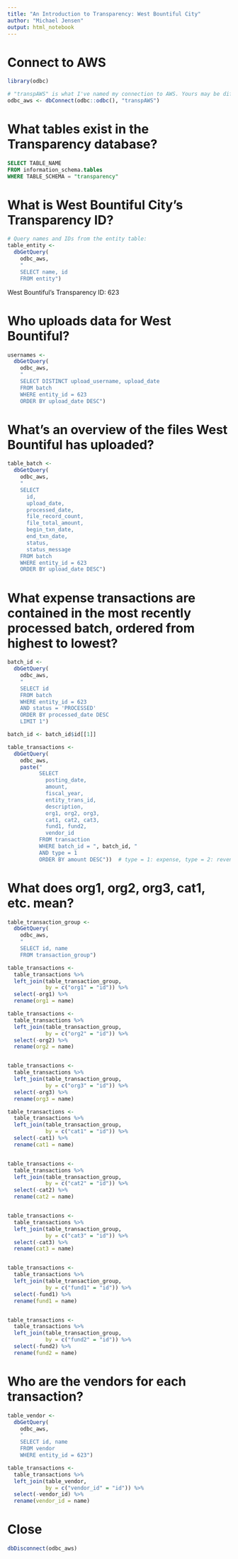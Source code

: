 ```yaml
---
title: "An Introduction to Transparency: West Bountiful City"
author: "Michael Jensen"
output: html_notebook
---
```

# Connect to AWS

```r
library(odbc)

# "transpAWS" is what I've named my connection to AWS. Yours may be different.
odbc_aws <- dbConnect(odbc::odbc(), "transpAWS")
```

# What tables exist in the Transparency database?

```sql
SELECT TABLE_NAME
FROM information_schema.tables
WHERE TABLE_SCHEMA = "transparency"
```

# What is West Bountiful City's Transparency ID?

```r
# Query names and IDs from the entity table:
table_entity <- 
  dbGetQuery(
    odbc_aws,
    "
    SELECT name, id
    FROM entity")
```

West Bountiful's Transparency ID: 623

# Who uploads data for West Bountiful?

```r
usernames <- 
  dbGetQuery(
    odbc_aws,
    "
    SELECT DISTINCT upload_username, upload_date
    FROM batch
    WHERE entity_id = 623
    ORDER BY upload_date DESC")
```

# What's an overview of the files West Bountiful has uploaded?

```r
table_batch <- 
  dbGetQuery(
    odbc_aws,
    "
    SELECT 
      id, 
      upload_date, 
      processed_date,
      file_record_count,
      file_total_amount,
      begin_txn_date,
      end_txn_date,
      status,
      status_message
    FROM batch
    WHERE entity_id = 623
    ORDER BY upload_date DESC")
```

# What expense transactions are contained in the most recently processed batch, ordered from highest to lowest?

```r
batch_id <- 
  dbGetQuery(
    odbc_aws,
    "
    SELECT id
    FROM batch
    WHERE entity_id = 623
    AND status = 'PROCESSED'
    ORDER BY processed_date DESC
    LIMIT 1")

batch_id <- batch_id$id[[1]]

table_transactions <- 
  dbGetQuery(
    odbc_aws,
    paste("
          SELECT 
            posting_date,
            amount,
            fiscal_year,
            entity_trans_id,
            description,
            org1, org2, org3,
            cat1, cat2, cat3,
            fund1, fund2,
            vendor_id
          FROM transaction
          WHERE batch_id = ", batch_id, "
          AND type = 1
          ORDER BY amount DESC"))  # type = 1: expense, type = 2: revenue
```

# What does org1, org2, org3, cat1, etc. mean?

```r
table_transaction_group <- 
  dbGetQuery(
    odbc_aws,
    "
    SELECT id, name
    FROM transaction_group")
```

```r
table_transactions <- 
  table_transactions %>% 
  left_join(table_transaction_group,
            by = c("org1" = "id")) %>% 
  select(-org1) %>% 
  rename(org1 = name)

table_transactions <- 
  table_transactions %>% 
  left_join(table_transaction_group,
            by = c("org2" = "id")) %>% 
  select(-org2) %>% 
  rename(org2 = name)


table_transactions <- 
  table_transactions %>% 
  left_join(table_transaction_group,
            by = c("org3" = "id")) %>% 
  select(-org3) %>% 
  rename(org3 = name)

table_transactions <- 
  table_transactions %>% 
  left_join(table_transaction_group,
            by = c("cat1" = "id")) %>% 
  select(-cat1) %>% 
  rename(cat1 = name)


table_transactions <- 
  table_transactions %>% 
  left_join(table_transaction_group,
            by = c("cat2" = "id")) %>% 
  select(-cat2) %>% 
  rename(cat2 = name)


table_transactions <- 
  table_transactions %>% 
  left_join(table_transaction_group,
            by = c("cat3" = "id")) %>% 
  select(-cat3) %>% 
  rename(cat3 = name)


table_transactions <- 
  table_transactions %>% 
  left_join(table_transaction_group,
            by = c("fund1" = "id")) %>% 
  select(-fund1) %>% 
  rename(fund1 = name)


table_transactions <- 
  table_transactions %>% 
  left_join(table_transaction_group,
            by = c("fund2" = "id")) %>% 
  select(-fund2) %>% 
  rename(fund2 = name)
```

# Who are the vendors for each transaction?

```r
table_vendor <- 
  dbGetQuery(
    odbc_aws,
    "
    SELECT id, name
    FROM vendor
    WHERE entity_id = 623")

table_transactions <- 
  table_transactions %>% 
  left_join(table_vendor,
            by = c("vendor_id" = "id")) %>% 
  select(-vendor_id) %>% 
  rename(vendor_id = name)
```

# Close

```r
dbDisconnect(odbc_aws)
```